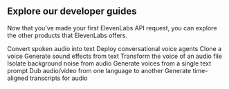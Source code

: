 ## Explore our developer guides

Now that you've made your first ElevenLabs API request, you can explore the other products that ElevenLabs offers.

<CardGroup cols={3}>
  <Card title="Speech to Text" icon="duotone pen-clip" href="/docs/developer-guides/cookbooks/speech-to-text/quickstart">
    Convert spoken audio into text
  </Card>
  <Card title="Conversational AI" icon="duotone comments" href="/docs/developer-guides/cookbooks/conversational-ai/quickstart">
    Deploy conversational voice agents
  </Card>
  <Card title="Voice cloning" icon="duotone clone" href="/docs/developer-guides/cookbooks/voice-cloning/quickstart">
    Clone a voice
  </Card>
  <Card title="Sound effects" icon="duotone explosion" href="/docs/developer-guides/cookbooks/sound-effects/quickstart">
    Generate sound effects from text
  </Card>
  <Card title="Voice Changer" icon="duotone message-pen" href="/docs/developer-guides/cookbooks/voice-changer/quickstart">
    Transform the voice of an audio file
  </Card>
  <Card title="Voice Isolator" icon="duotone ear" href="/docs/developer-guides/cookbooks/voice-isolator/quickstart">
    Isolate background noise from audio
  </Card>
  <Card title="Voice Design" icon="duotone paint-brush" href="/docs/developer-guides/cookbooks/voice-design/quickstart">
    Generate voices from a single text prompt
  </Card>
  <Card title="Dubbing" icon="duotone language" href="/docs/developer-guides/cookbooks/dubbing/quickstart">
    Dub audio/video from one language to another
  </Card>
  <Card title="Forced Alignment" icon="duotone objects-align-left" href="/docs/developer-guides/cookbooks/forced-alignment/quickstart">
    Generate time-aligned transcripts for audio
  </Card>
</CardGroup>